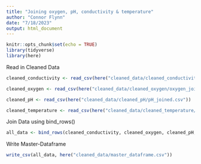```yaml
---
title: "Joining oxygen, pH, conductivity & temperature"
author: "Connor Flynn"
date: "7/18/2023"
output: html_document
---
```


```r
knitr::opts_chunk$set(echo = TRUE)
library(tidyverse)
library(here)
```


Read in Cleaned Data

```r
cleaned_conductivity <- read_csv(here("cleaned_data/cleaned_conductivity/conductivity_joined.csv"))

cleaned_oxygen <- read_csv(here("cleaned_data/cleaned_oxygen/oxygen_joined.csv"))

cleaned_pH <- read_csv(here("cleaned_data/cleaned_pH/pH_joined.csv"))

cleaned_temperature <- read_csv(here("cleaned_data/cleaned_temperature/temp_joined.csv"))

```


Join Data using bind_rows()

```r
all_data <- bind_rows(cleaned_conductivity, cleaned_oxygen, cleaned_pH, cleaned_temperature)
```



Write Master-Dataframe

```r
write_csv(all_data, here("cleaned_data/master_dataframe.csv"))
```

